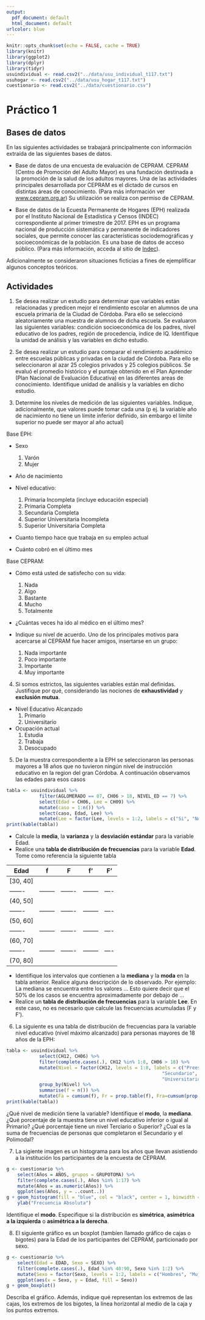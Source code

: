 ```yaml
---
output:
  pdf_document: default
  html_document: default
urlcolor: blue
---
```


```r
knitr::opts_chunk$set(echo = FALSE, cache = TRUE)
library(knitr)
library(ggplot2)
library(dplyr)
library(tidyr)
usuindividual <- read.csv2("../data/usu_individual_t117.txt")
usuhogar <- read.csv2("../data/usu_hogar_t117.txt")
cuestionario <- read.csv2("../data/cuestionario.csv")
```
# Práctico 1

## Bases de datos
En las siguientes actividades se trabajará principalmente con información extraída de las siguientes bases de datos.  

* Base de datos de una encuesta de evaluación de CEPRAM. CEPRAM (Centro de Promoción del Adulto Mayor) es una fundación destinada a la promoción de la salud de los adultos mayores. Una de las actividades principales desarrollada por CEPRAM es el dictado de cursos en distintas áreas de conocimiento. (Para más información ver [www.cepram.org.ar](www.cepram.org.ar)) Su utilización se realiza con permiso de CEPRAM.  

* Base de datos de la Ecuesta Permanente de Hogares (EPH) realizada por el Instituto Nacional de Estadística y Censos (INDEC) correspondiente al primer trimestre de 2017. EPH es un programa nacional de producción sistemática y permanente de indicadores sociales, que permite conocer las características sociodemográficas y socioeconómicas de la población. Es una base de datos de acceso público. (Para más información, acceda al sitio de [Indec](http://www.indec.gob.ar/bases-de-datos.asp)).

Adicionalmente se consideraron situaciones ficticias a fines de ejemplificar algunos conceptos teóricos.

## Actividades
1. Se desea realizar un estudio para determinar que variables están relacionadas y predicen mejor el rendimiento escolar en alumnos de una escuela primaria de la Ciudad de Córdoba. Para ello se seleccionó aleatoriamente una muestra de alumnos de dicha escuela. Se evaluaron las siguientes variables: condición socioeconómica de los padres, nivel educativo de los padres, región de procedencia, índice de IQ. Identifique la unidad de análisis y las variables en dicho estudio.

2. Se desea realizar un estudio para comparar el rendimiento académico entre escuelas públicas y privadas en la ciudad de Córdoba. Para ello se seleccionaron al azar 25 colegios privados y 25 colegios públicos. Se evaluó el promedio histórico y el puntaje obtenido en el Plan Aprender (Plan Nacional de Evaluación Educativa) en las diferentes areas de conocimiento. Identifique unidad de análisis y la variables en dicho estudio.

3. Determine los niveles de medición de las siguientes variables. Indique, adicionalmente, que valores puede tomar cada una (p ej. la variable año de nacimiento no tiene un límite inferior definido, sin embargo el límite superior no puede ser mayor al año actual)

Base EPH:

* Sexo
    1. Varón
    2. Mujer
    
* Año de nacimiento
* Nivel educativo:
    1. Primaria Incompleta (incluye educación especial)
    2. Primaria Completa
    3. Secundaria Completa
    5. Superior Universitaria Incompleta
    6. Superior Universitaria Completa
* Cuanto tiempo hace que trabaja en su empleo actual

* Cuánto cobró en el último mes

Base CEPRAM:  

* Cómo está usted de satisfecho con su vida:
    1. Nada
    2. Algo
    3. Bastante
    4. Mucho
    5. Totalmente

* ¿Cuántas veces ha ido al médico en el último mes?

* Indique su nivel de acuerdo. Uno de los principales motivos para acercarse al CEPRAM fue hacer amigos, insertarse en un grupo:
    1. Nada importante
    2. Poco importante
    3. Importante
    4. Muy importante

4. Si somos estrictos, las siguientes variables están mal definidas. Justifique por qué, considerando las nociones de **exhaustividad** y **exclusión mutua**.

* Nivel Educativo Alcanzado
    1. Primario
    2. Universitario
    
* Ocupación actual
    1. Estudia
    2. Trabaja
    3. Desocupado
    
5. De la muestra correspondiente a la EPH se seleccionaron las personas mayores a 18 años que no tuvieron ningún nivel de instrucción educativo en la region del gran Córdoba. A continuación observamos las edades para esos casos

```r
tabla <- usuindividual %>% 
            filter(AGLOMERADO == 07, CH06 > 18, NIVEL_ED == 7) %>% 
            select(Edad = CH06, Lee = CH09) %>% 
            mutate(caso = 1:n()) %>% 
            select(caso, Edad, Lee) %>% 
            mutate(Lee = factor(Lee, levels = 1:2, labels = c("Si", "No")))
print(kable(tabla))
```

* Calcule la **media**, la **varianza** y la **desviación estándar** para la variable Edad.
* Realice una **tabla de distribución de frecuencias** para la variable **Edad**. Tome como referencia la siguiente tabla

\newpage
Edad    |   f   |   F   |   f'    | F'
-------|--------|-------|--------|----
[30, 40]||||
-------|--------|-------|--------|----
(40, 50]||||
-------|--------|-------|--------|----
(50, 60]||||
-------|--------|-------|--------|----
(60, 70]||||
-------|--------|-------|--------|----
(70, 80]||||

* Identifique los intervalos que contienen a la **mediana** y la **moda** en la tabla anterior. Realice alguna descripción de lo observado. Por ejemplo: La mediana se encuentra entre los valores ... Esto quiere decir que el 50% de los casos se encuentra aproximadamente por debajo de ...
* Realice un **tabla de distribución de frecuencias** para la variable **Lee**. En este caso, no es necesario que calcule las frecuencias acumuladas (F y F').

6. La siguiente es una tabla de distribución de frecuencias para la variable nivel educativo (nivel máximo alcanzado) para personas mayores de 18 años de la EPH:   


```r
tabla <- usuindividual %>% 
            select(CH12, CH06) %>% 
            filter(complete.cases(.), CH12 %in% 1:8, CH06 > 18) %>% 
            mutate(Nivel = factor(CH12, levels = 1:8, labels = c("Preescolar", "Primario", "EGB", 
                                                         "Secundario", "Polimodal", "Terciario",
                                                         "Universitario", "PosgradoUniversitario"))) %>% 
            group_by(Nivel) %>% 
            summarise(f = n()) %>% 
            mutate(Fa = cumsum(f), Fr = prop.table(f), Fra=cumsum(prop.table(f)))
print(kable(tabla))            
```

¿Qué nivel de medición tiene la variable? Identifique el **modo**, la **mediana**. ¿Qué porcentaje de la muestra tiene un nivel educativo inferior o igual al Primario? ¿Qué porcentaje tiene un nivel Terciario o Superior? ¿Cual es la suma de frecuencias de personas que completaron el Secundario y el Polimodal?

7. La sigiente imagen es un histograma para los años que llevan asistiendo a la institución los participantes de la encuesta de CEPRAM.

```r
g <- cuestionario %>%
    select(Años = AÑOS, grupos = GRUPOTOMA) %>%
    filter(complete.cases(.), Años %in% 1:17) %>%
    mutate(Años = as.numeric(Años)) %>% 
    ggplot(aes(Años, y = ..count..))
g + geom_histogram(fill = "blue", col = "black", center = 1, binwidth = 1) +
    ylab("Frecuencia Absoluta")
```

Identifique el **modo**. Especifique si la distribución es **simétrica**, **asimétrica a la izquierda** o **asimétrica a la derecha**.  



8. El siguiente gráfico es un boxplot (tambíen llamado gráfico de cajas o bigotes) para la Edad de los participantes del CEPRAM, particionado por sexo.

```r
g <- cuestionario %>% 
    select(Edad = EDAD, Sexo = SEXO) %>% 
    filter(complete.cases(.), Edad %in% 40:90, Sexo %in% 1:2) %>% 
    mutate(Sexo = factor(Sexo, levels = 1:2, labels = c("Hombres", "Mujeres"))) %>% 
    ggplot(aes(x = Sexo, y = Edad, fill = Sexo))
g + geom_boxplot()
```

Describa el gráfico. Además, indique qué representan los extremos de las cajas, los extremos de los bigotes, la línea horizontal al medio de la caja y los puntos extremos.

